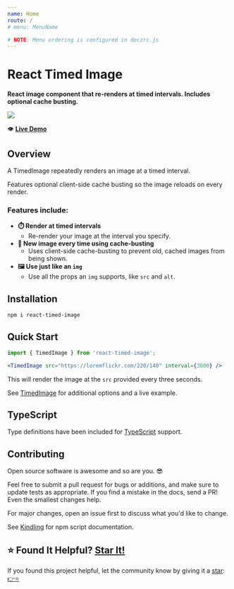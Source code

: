 ```yaml
---
name: Home
route: /
# menu: MenuName

# NOTE: Menu ordering is configured in doczrc.js
---
```




<div style={{
	display: 'flex',
	alignItems: 'center',
}}>
  <div>
    <h1>React Timed Image</h1>
  </div>
  <div>
    <a href="https://github.com/devboldly/react-timed-image/" target="_blank" rel="noopener noreferrer">
      <SvgIcon src={githubSvg} size={28} style={{ margin: '0 0 0 20px' }} />
    </a>
  </div>
</div>

**React image component that re-renders at timed intervals. Includes optional cache busting.**

<a href="https://devboldly.github.io/react-timed-image/TimedImage#usage"><img src={demoGif} /></a>

👁️ **[Live Demo](/TimedImage#usage)**

## Overview

A TimedImage repeatedly renders an image at a timed interval. 

Features optional client-side cache busting so the image reloads on every render.

### Features include:

- **⏱️ Render at timed intervals**
  - Re-render your image at the interval you specify.
- **🐣 New image every time using cache-busting**
  - Uses client-side cache-busting to prevent old, cached images from being shown.
- **🖼️ Use just like an `img`**
  - Use all the props an `img` supports, like `src` and `alt`.

## Installation

```
npm i react-timed-image
```

## Quick Start

```jsx
import { TimedImage } from 'react-timed-image';
```

```jsx
<TimedImage src="https://loremflickr.com/220/140" interval={3000} />
```

This will render the image at the `src` provided every three seconds.

See [TimedImage](/TimedImage) for additional options and a live example.

## TypeScript

Type definitions have been included for [TypeScript](https://www.typescriptlang.org/) support.

## Contributing

Open source software is awesome and so are you. 😎

Feel free to submit a pull request for bugs or additions, and make sure to update tests as appropriate. If you find a mistake in the docs, send a PR! Even the smallest changes help.

For major changes, open an issue first to discuss what you'd like to change.

See [Kindling](https://tinyurl.com/kindlingscripts) for npm script documentation.

## ⭐ Found It Helpful? [Star It!](https://github.com/devboldly/react-timed-image/stargazers)

If you found this project helpful, let the community know by giving it a [star](https://github.com/devboldly/react-timed-image/stargazers): [👉⭐](https://github.com/devboldly/react-timed-image/stargazers)